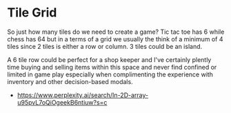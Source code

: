 
<Meta title="design system/organisms/tilegrid" />

# Tile Grid

So just how many tiles do we need to create a game? Tic tac toe has 6 while chess has 64 but in a terms of a grid we usually the think of a minimum of 4 tiles since 2 tiles is either a row or column. 3 tiles could be an island. 

A 6 tile row could be perfect for a shop keeper and I've certainly plently time buying and selling items within this space and never find confined or limited in game play especially when complimenting the experience with inventory and other decision-based modals. 

<Canvas>
  <Story name="tile grid">
    <TileGrid />
  </Story>
  <Story name="custom tile grid">
    <TileGridStory />
  </Story>
  <Story name="island tile grid">
    <IslandTileGridStory />
  </Story>
</Canvas>

- https://www.perplexity.ai/search/In-2D-array-u95pvL7oQiOgeekB6ntiuw?s=c
